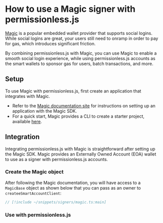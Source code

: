 
# How to use a Magic signer with permissionless.js

[Magic](https://magic.link/) is a popular embedded wallet provider that supports social logins. While social logins are great, your users still need to onramp in order to pay for gas, which introduces significant friction.

By combining permissionless.js with Magic, you can use Magic to enable a smooth social login experience, while using permissionless.js accounts as the smart wallets to sponsor gas for users, batch transactions, and more.

## Setup

To use Magic with permissionless.js, first create an application that integrates with Magic.

- Refer to the [Magic documentation site](https://magic.link/docs/home/welcome) for instructions on setting up an application with the Magic SDK.
- For a quick start, Magic provides a CLI to create a starter project, available [here](https://magic.link/docs/home/quickstart/cli#run-make-magic).

## Integration

Integrating permissionless.js with Magic is straightforward after setting up the Magic SDK. Magic provides an Externally Owned Account (EOA) wallet to use as a signer with permissionless.js accounts.

### Create the Magic object
After following the Magic documentation, you will have access to a `MagicBase` object as shown below that you can pass as an owner to `createeSmartAccountClient`:

```typescript
// [!include ~/snippets/signers/magic.ts:main]
```

### Use with permissionless.js

<SmartAccounts />